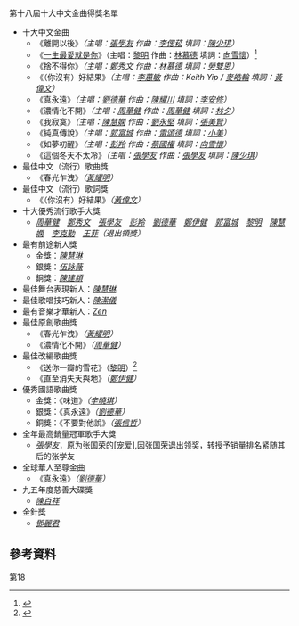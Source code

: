 {{Infobox award
| name     = 第十八屆十大中文金曲頒獎音樂會
| image    = TTCGS18.jpg
| caption  = 頒獎音樂會節目標題畫面
| date     = {{Start date|1996|1|21}}
| location = {{flag|BHKG}}[[紅磡|紅磡]][[香港體育館|香港體育館]]
| host     = [[伍家廉|伍家廉]]、[[陳百祥|陳百祥]]、[[梁繼璋|梁繼璋]]、[[盧敏儀|盧敏儀]]
| network  = 
| ratings  = 
| previous = [[第十七屆十大中文金曲得獎名單|第十七屆]]
| main     = [[十大中文金曲頒獎音樂會|十大中文金曲]]
| next     = [[第十九屆十大中文金曲得獎名單|第十九屆]]
}}
第十八屆十大中文金曲得獎名單
* 十大中文金曲
** 《離開以後》''（主唱：[[張學友|張學友]] 作曲：[[李偲菘|李偲菘]] 填詞：[[陳少琪|陳少琪]]）''
** 《[[一生最愛就是你|一生最愛就是你]]》（主唱：[[黎明|黎明]] 作曲：[[林慕德|林慕德]] 填詞：[[向雪懷|向雪懷]]）<ref>{{Cite book | author = 黃國恩 | title = 我們的四大天王──九十年代樂壇風光 | location = 香港 | publisher = 非凡出版 | date = 2020-07 | pages = 220 |ISBN = 9789888676002 |language = 中文}}</ref>
** 《捨不得你》''（主唱：[[鄭秀文|鄭秀文]] 作曲：[[林慕德|林慕德]] 填詞：[[勞雙恩|勞雙恩]]）''
** 《（你沒有）好結果》''（主唱：[[李蕙敏|李蕙敏]] 作曲：Keith Yip / [[麥皓輪|麥皓輪]] 填詞：[[黃偉文|黃偉文]]）''
** 《真永遠》''（主唱：[[劉德華|劉德華]] 作曲：[[陳耀川|陳耀川]] 填詞：[[李安修|李安修]]）''
** 《濃情化不開》''（主唱：[[周華健|周華健]] 作曲：[[周華健|周華健]] 填詞：[[林夕|林夕]]）''
** 《我寂寞》''（主唱：[[陳慧嫻|陳慧嫻]] 作曲：[[劉永堅|劉永堅]] 填詞：[[張美賢|張美賢]]）''
** 《純真傳說》''（主唱：[[郭富城|郭富城]] 作曲：[[雷頌德|雷頌德]] 填詞：[[小美|小美]]）''
** 《如夢初醒》''（主唱：[[彭羚|彭羚]] 作曲：[[蔡國權|蔡國權]] 填詞：[[向雪懷|向雪懷]]）''
** 《這個冬天不太冷》''（主唱：[[張學友|張學友]] 作曲：[[張學友|張學友]] 填詞：[[陳少琪|陳少琪]]）''
* 最佳中文（流行）歌曲獎
** 《春光乍洩》''（[[黃耀明|黃耀明]]）''
* 最佳中文（流行）歌詞獎
** 《（你沒有）好結果》''（[[黃偉文|黃偉文]]）''
* 十大優秀流行歌手大獎
** ''[[周華健|周華健]]　[[鄭秀文|鄭秀文]]　[[張學友|張學友]]　[[彭羚|彭羚]]　[[劉德華|劉德華]]　[[鄭伊健|鄭伊健]]　[[郭富城|郭富城]]　[[黎明|黎明]]　[[陳慧嫻|陳慧嫻]]　[[李克勤|李克勤]]　[[王菲|王菲]]（退出領獎）''
* 最有前途新人獎
** 金獎：''[[陳慧琳|陳慧琳]]''
** 銀獎：''[[伍詠薇|伍詠薇]]''
** 銅獎：''[[陳建穎|陳建穎]]''
* 最佳舞台表現新人：''[[陳慧琳|陳慧琳]]''
* 最佳歌唱技巧新人：''[[陳潔儀|陳潔儀]]''
* 最有音樂才華新人：''[[Zen_(樂隊)|Zen]]''
* 最佳原創歌曲獎
** 《春光乍洩》''（[[黃耀明|黃耀明]]）''
** 《濃情化不開》''（[[周華健|周華健]]）''
* 最佳改編歌曲獎
** 《送你一瓣的雪花》（[[黎明|黎明]]）<ref>{{Cite web |url =http://rthk9.rthk.hk/classicschannel/goldsong18.htm|title =歷年十大中文金曲頒獎音樂會－第十八屆（1995年）|publisher =香港電台|language = 中文|access-date =2020-08-28|archive-url =https://web.archive.org/web/20180906014133/http://rthk9.rthk.hk/classicschannel/goldsong18.htm|archive-date =2018-09-06|dead-url =no}}</ref>
** 《直至消失天與地》''（[[鄭伊健|鄭伊健]]）''
* 優秀國語歌曲獎
** 金獎：《味道》''（[[辛曉琪|辛曉琪]]）''
** 銀獎：《真永遠》''（[[劉德華|劉德華]]）''
** 銅獎：《不要對他說》''（[[張信哲|張信哲]]）''
* 全年最高銷量冠軍歌手大獎
** ''[[張學友|張學友]]''，原为张国荣的[宠爱],因张国荣退出领奖，转授予销量排名紧随其后的张学友
* 全球華人至尊金曲
** 《真永遠》''（[[劉德華|劉德華]]）''
* 九五年度慈善大碟獎
** ''[[陳百祥|陳百祥]]''
* 金針獎
** ''[[鄧麗君|鄧麗君]]''

==參考資料==
{{reflist}}

{{十大中文金曲頒獎音樂會}}
{{十大中文金曲得獎名單}}

{{香港音乐颁奖典礼}}

[[Category:十大中文金曲|第18]]
